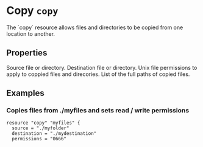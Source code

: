 # Copy `copy`

<Intro>
The `copy` resource allows files and directories to be copied
from one location to another.
</Intro>

## Properties

<Properties>
  <Property name="source" type="string" required="true" value=""> 
    Source file or directory.
  </Property>
  <Property name="destination" type="string" required="true" value=""> 
    Destination file or directory.
  </Property>
  <Property name="permissions" type="string" required="false" value="0777"> 
    Unix file permissions to apply to coppied files and direcories.
  </Property>
  <Property name="copied_files" type="[]string" required="optional" value="" readonly> 
    List of the full paths of copied files.
  </Property>
</Properties>

<MetaProperties/>

## Examples

### Copies files from ./myfiles and sets read / write permissions

```hcl
resource "copy" "myfiles" {
  source = "./myfolder"
  destination = "./mydestination"
  permissions = "0666"
```